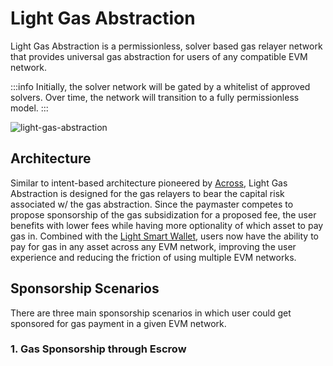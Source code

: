 # Light Gas Abstraction

Light Gas Abstraction is a permissionless, solver based gas relayer network that provides universal gas abstraction for users of any compatible EVM network.

:::info
Initially, the solver network will be gated by a whitelist of approved solvers. Over time, the network will transition to a fully permissionless model.
:::

![light-gas-abstraction](/light-gas-abstraction.png)

## Architecture

Similar to intent-based architecture pioneered by [Across](https://across.to), Light Gas Abstraction is designed for the gas relayers to bear the capital risk associated w/ the gas abstraction.
Since the paymaster competes to propose sponsorship of the gas subsidization for a proposed fee, the user benefits with lower fees while having more optionality of which asset to pay gas in.
Combined with the [Light Smart Wallet](/light-smart-wallet), users now have the ability to pay for gas in any asset across any EVM network, improving the user experience and reducing the friction of using multiple EVM networks.

## Sponsorship Scenarios

There are three main sponsorship scenarios in which user could get sponsored for gas payment in a given EVM network.

### 1. Gas Sponsorship through Escrow
